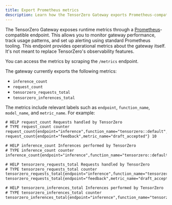 ```yaml
---
title: Export Prometheus metrics
description: Learn how the TensorZero Gateway exports Prometheus-compatible metrics for monitoring and debugging.
---
```


The TensorZero Gateway exposes runtime metrics through a [Prometheus](https://prometheus.io/)-compatible endpoint.
This allows you to monitor gateway performance, track usage patterns, and set up alerting using standard Prometheus tooling.
This endpoint provides operational metrics about the gateway itself.
It's not meant to replace TensorZero's observability features.

You can access the metrics by scraping the `/metrics` endpoint.

The gateway currently exports the following metrics:

- `inference_count`
- `request_count`
- `tensorzero_requests_total`
- `tensorzero_inferences_total`

The metrics include relevant labels such as `endpoint`, `function_name`, `model_name`, and `metric_name`.
For example:

```txt title="GET /metrics"
# HELP request_count Requests handled by TensorZero
# TYPE request_count counter
request_count{endpoint="inference",function_name="tensorzero::default",model_name="gpt-4o-mini-2024-07-18"} 1
request_count{endpoint="feedback",metric_name="draft_accepted"} 10

# HELP inference_count Inferences performed by TensorZero
# TYPE inference_count counter
inference_count{endpoint="inference",function_name="tensorzero::default",model_name="gpt-4o-mini-2024-07-18"} 1

# HELP tensorzero_requests_total Requests handled by TensorZero
# TYPE tensorzero_requests_total counter
tensorzero_requests_total{endpoint="inference",function_name="tensorzero::default",model_name="gpt-4o-mini-2024-07-18"} 1
tensorzero_requests_total{endpoint="feedback",metric_name="draft_accepted"} 10

# HELP tensorzero_inferences_total Inferences performed by TensorZero
# TYPE tensorzero_inferences_total counter
tensorzero_inferences_total{endpoint="inference",function_name="tensorzero::default",model_name="gpt-4o-mini-2024-07-18"} 1
```

